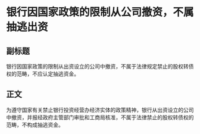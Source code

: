 # 银行因国家政策的限制从公司撤资，不属抽逃出资
## 副标题
银行因国家政策的限制从出资设立的公司中撤资，不属于法律规定禁止的股权转债权的范畴，不应认定抽逃资金。
## 正文
为遵守国家有关禁止银行投资经营办经济实体的政策精神，银行从出资设立的公司中撤资，并报经政府主管部门审批和工商局核准，不属于法律禁止的股权转债权的范畴，不构成抽逃资金。